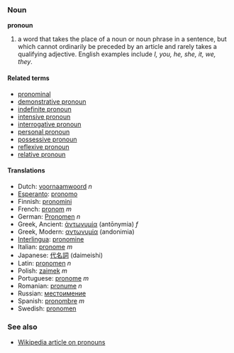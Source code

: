 === Noun ===
'''pronoun'''

# a word that takes the place of a noun or noun phrase in a sentence, but which cannot ordinarily be preceded by an article and rarely takes a qualifying adjective.  English examples include ''I, you, he, she, it, we, they''.

====Related terms====
*[[pronominal]]
*[[demonstrative pronoun]]
*[[indefinite pronoun]]
*[[intensive pronoun]]
*[[interrogative pronoun]]
*[[personal pronoun]]
*[[possessive pronoun]]
*[[reflexive pronoun]]
*[[relative pronoun]]

==== Translations ====
*Dutch: [[voornaamwoord]] ''n''
*[[Esperanto]]: [[pronomo]]
*Finnish: [[pronomini]]
*French: [[pronom]] ''m''
*German: [[Pronomen]] ''n''
*Greek, Ancient: [[ἀντωνυμία]] (antōnymia) ''f''
*Greek, Modern: [[αντωνυμία]] (andonimia)
*[[Interlingua]]: [[pronomine]]
*Italian: [[pronome]] ''m''
*Japanese: [[代名詞]] (daimeishi)
*Latin: [[pronomen]] ''n''
*Polish: [[zaimek]] ''m''
*Portuguese: [[pronome]] ''m''
*Romanian: [[pronume]] ''n''
*Russian: [[местоимение]]
*Spanish: [[pronombre]] ''m''
*Swedish: [[pronomen]]

===See also===
*[[w:pronoun|Wikipedia article on pronouns]]